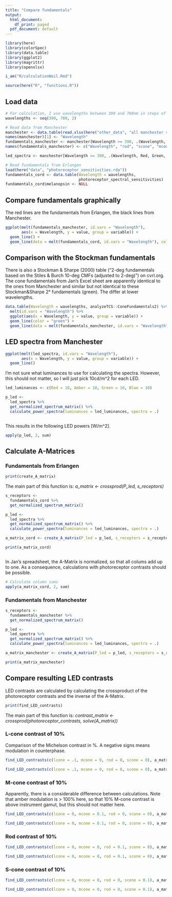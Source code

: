 ```yaml
---
title: "Compare fundamentals"
output:
  html_document:
    df_print: paged
  pdf_document: default
---
```


```r

library(here)
library(colorSpec)
library(data.table)
library(ggplot2)
library(magrittr)
library(openxlsx)

i_am("R/calculationNeil.Rmd")

source(here("R", "functions.R"))

```

## Load data

```r

# For calculation, I use wavelengths between 390 and 780nm in steps of 2nm
wavelengths <- seq(390, 780, 2)

# Read data from Manchester
manchester <- data.table(read.xlsx(here("other_data", "all manchester spectra.xlsx")))
names(manchester)[1] <- "Wavelength"
fundamentals_manchester <- manchester[Wavelength >= 390, .(Wavelength, R, S, M, L)]
names(fundamentals_manchester) <- c("Wavelength", "rod", "scone", "mcone", "lcone")

led_spectra <- manchester[Wavelength >= 390, .(Wavelength, Red, Green, Blue, Amber)]

# Read fundamentals from Erlangen
load(here("data", "photoreceptor_sensitivities.rda"))
fundamentals_cord <- data.table(Wavelength = wavelengths, 
                                photoreceptor_spectral_sensitivities)
fundamentals_cord$melanopsin <- NULL

```

## Compare fundamentals graphically

The red lines are the fundamentals from Erlangen, the black lines from Manchester.

```r

ggplot(melt(fundamentals_manchester, id.vars = "Wavelength"), 
       aes(x = Wavelength, y = value, group = variable)) +
  geom_line() +
  geom_line(data = melt(fundamentals_cord, id.vars = "Wavelength"), color = "red")

```

## Comparison with the Stockman fundamentals

There is also a Stockman & Sharpe (2000) table ("2-deg fundamentals based on the Stiles & Burch 10-deg CMFs (adjusted to 2-deg)") on cvrl.org. The cone fundamentals from Jan's Excel sheet are apparently identical to the ones from Manchester and similar but not identical to these Stockman&Sharpe 2° fundamentals (green). The differ at lower wavelengths.

```r

data.table(Wavelength = wavelengths, analyzeTCS::ConeFundamentals2) %>%
  melt(id.vars = "Wavelength") %>%
  ggplot(aes(x = Wavelength, y = value, group = variable)) +
  geom_line(color = "green") +
  geom_line(data = melt(fundamentals_manchester, id.vars = "Wavelength"))

```

## LED spectra from Manchester

```r

ggplot(melt(led_spectra, id.vars = "Wavelength"), 
       aes(x = Wavelength, y = value, group = variable)) +
  geom_line() 

```

I'm not sure what luminances to use for calculating the spectra. However, this should not matter, so I will just pick 10cd/m^2 for each LED.

```r

led_luminances <- c(Red = 10, Amber = 10, Green = 10, Blue = 10)

p_led <- 
  led_spectra %>%
  get_normalized_spectrum_matrix() %>%
  calculate_power_spectra(luminances = led_luminances, spectra = .)



```

This results in the following LED powers [W/m^2].

```r

apply(p_led, 2, sum)

```

## Calculate A-Matrices

### Fundamentals from Erlangen

```r

print(create_A_matrix)

```
The main part of this function is:
*a_matrix <- crossprod(P_led, s_receptors)*

```r

s_receptors <- 
  fundamentals_cord %>%
  get_normalized_spectrum_matrix() 

p_led <- 
  led_spectra %>%
  get_normalized_spectrum_matrix() %>%
  calculate_power_spectra(luminances = led_luminances, spectra = .)

a_matrix_cord <- create_A_matrix(P_led = p_led, s_receptors = s_receptors)

print(a_matrix_cord)



```
In Jan's spreadsheet, the A-Matrix is normalized, so that all colums add up to one. As a consequence, calculations with photoreceptor contrasts should be possible.

```r

# Calculate column sums
apply(a_matrix_cord, 2, sum)

```

### Fundamentals from Manchester

```r

s_receptors <- 
  fundamentals_manchester %>%
  get_normalized_spectrum_matrix() 

p_led <- 
  led_spectra %>%
  get_normalized_spectrum_matrix() %>%
  calculate_power_spectra(luminances = led_luminances, spectra = .)

a_matrix_manchester <- create_A_matrix(P_led = p_led, s_receptors = s_receptors)

print(a_matrix_manchester)

```

## Compare resulting LED contrasts

LED contrasts are calculated by calculating the crossproduct of the photoreceptor contrasts and the inverse of the A-Matrix.

```r

print(find_LED_contrasts)

```

The main part of this function is:
*contrast_matrix <- crossprod(photoreceptor_contrasts, solve(A_matrix))*

### L-cone contrast of 10%

Comparison of the Michelson contrast in %. A negative signs means modulation in counterphase.

```r

find_LED_contrasts(c(lcone = .1, mcone = 0, rod = 0, scone = 0), a_matrix_cord) * 100

find_LED_contrasts(c(lcone = .1, mcone = 0, rod = 0, scone = 0), a_matrix_manchester) * 100

```
### M-cone contrast of 10%

Apparently, there is a considerable difference between calculations. Note that amber modulation is > 100% here, so that 10% M-cone contrast is above instrument gamut, but this should not matter here.

```r

find_LED_contrasts(c(lcone = 0, mcone = 0.1, rod = 0, scone = 0), a_matrix_cord) * 100

find_LED_contrasts(c(lcone = 0, mcone = 0.1, rod = 0, scone = 0), a_matrix_manchester) * 100

```
### Rod contrast of 10%

```r

find_LED_contrasts(c(lcone = 0, mcone = 0, rod = 0.1, scone = 0), a_matrix_cord) * 100

find_LED_contrasts(c(lcone = 0, mcone = 0, rod = 0.1, scone = 0), a_matrix_manchester) * 100

```

### S-cone contrast of 10%

```r

find_LED_contrasts(c(lcone = 0, mcone = 0, rod = 0, scone = 0.1), a_matrix_cord) * 100

find_LED_contrasts(c(lcone = 0, mcone = 0, rod = 0, scone = 0.1), a_matrix_manchester) * 100

```